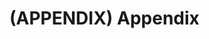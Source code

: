 # (APPENDIX) Appendix {-}

\vspace*{-24pt}

\addcontentsline{toc}{chapter}{APPENDIX A: SPECIMENS REVIEWED}

<!-- Specimen appendix TeX files -->

\begin{center}

\vspace*{-12pt}

SPECIMENS REVIEWED

\end{center}

\input{tex/specimens/medicinae}
\input{tex/specimens/acutifolia}
\input{tex/specimens/brassicoides}
\input{tex/specimens/condensata}
\input{tex/specimens/didymocarpa}
\input{tex/specimens/dornii}
\input{tex/specimens/eburniflora}
\input{tex/specimens/integrifolia}
\input{tex/specimens/vitulifera}
